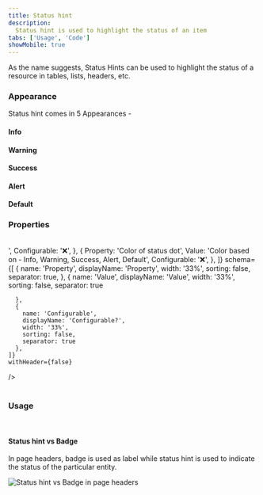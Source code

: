 ```yaml
---
title: Status hint
description:
  Status hint is used to highlight the status of an item
tabs: ['Usage', 'Code']
showMobile: true
---
```


As the name suggests, Status Hints can be used to highlight the status of a resource in tables, lists, headers, etc.

### Appearance

Status hint comes in 5 Appearances -

#### Info

<Preview name='statushint-info'/>

#### Warning 

<Preview name='statushint-ongoing'/>

#### Success

<Preview name='statushint-success'/>

#### Alert

<Preview name='statushint-alert'/>

#### Default

<Preview name='statushint-default-status-hint'/>

### Properties

<br/>

<Card shadow='none'>
  <Table
    showMenu={false}
    separator={true}
    data={[
      {
        Property: 'Label',
        Value: '<Label>',
        Configurable: '❌',
      },
      {
        Property: 'Color of status dot',
        Value: 'Color based on - Info, Warning, Success, Alert, Default',
        Configurable: '❌',
      },
    ]}
    schema={[
      {
        name: 'Property',
        displayName: 'Property',
        width: '33%',
        sorting: false,
        separator: true,
      },
      {
        name: 'Value',
        displayName: 'Value',
        width: '33%',
        sorting: false,
        separator: true
        
      },
      {
        name: 'Configurable',
        displayName: 'Configurable?',
        width: '33%',
        sorting: false,
        separator: true
      },
    ]}
    withHeader={false}
  />
</Card>
<br/>
<br/>

### Usage 

<br/>

#### Status hint vs Badge

In page headers, badge is used as label while status hint is used to indicate the status of the particular entity. 

![Status hint vs Badge in page headers](./images/statushint-1.png)

<br/>
<br/>